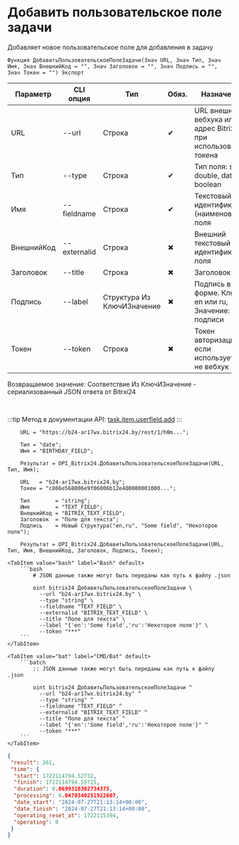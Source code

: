 ﻿---
sidebar_position: 2
description: Добавить пользовательское поле задачи и другие функции для работы с Bitrix24 в Открытом пакете интеграций - бесплатной open-source библиотеке интеграций для 1С:Предприятие 8, OneScript и CLI
keywords: [1C, 1С, 1С:Предприятие, 1С:Предприятие 8.3, API, Интеграция, Сервисы, Обмен, OneScript, CLI, Bitrix24]
---


# Добавить пользовательское поле задачи
 Добавляет новое пользовательское поле для добавления в задачу



`Функция ДобавитьПользовательскоеПолеЗадачи(Знач URL, Знач Тип, Знач Имя, Знач ВнешнийКод = "", Знач Заголовок = "", Знач Подпись = "", Знач Токен = "") Экспорт`

  | Параметр | CLI опция | Тип | Обяз. | Назначение |
  |-|-|-|-|-|
  | URL | --url | Строка | &#x2714; | URL внешнего вебхука или адрес Bitrix24 при использовании токена |
  | Тип | --type | Строка | &#x2714; | Тип поля: string, double, date, boolean |
  | Имя | --fieldname | Строка | &#x2714; | Текстовый идентификатор (наименование) поля |
  | ВнешнийКод | --externalid | Строка | &#x2716; | Внешний текстовый идентификатор поля |
  | Заголовок | --title | Строка | &#x2716; | Заголовок поля |
  | Подпись | --label | Структура Из КлючИЗначение | &#x2716; | Подпись в форме. Ключ: en или ru, Значение: Текст подписи |
  | Токен | --token | Строка | &#x2716; | Токен авторизации, если используется не вебхук |

  
  Возвращаемое значение:   Соответствие Из КлючИЗначение - сериализованный JSON ответа от Bitrxi24

<br/>

:::tip
Метод в документации API: [task.item.userfield.add](https://dev.1c-bitrix.ru/rest_help/tasks/task/userfield/add.php)
:::
<br/>


```bsl title="Пример использования для 1С:Предприятие/OneScript"
    URL = "https://b24-ar17wx.bitrix24.by/rest/1/h0m...";

    Тип = "date";
    Имя = "BIRTHDAY_FIELD";

    Результат = OPI_Bitrix24.ДобавитьПользовательскоеПолеЗадачи(URL, Тип, Имя);

    URL   = "b24-ar17wx.bitrix24.by";
    Токен = "c866e568006e9f06006b12e400000001000...";

    Тип        = "string";
    Имя        = "TEXT_FIELD";
    ВнешнийКод = "BITRIX_TEXT_FIELD";
    Заголовок  = "Поле для текста";
    Подпись    = Новый Структура("en,ru", "Some field", "Некоторое поле");

    Результат = OPI_Bitrix24.ДобавитьПользовательскоеПолеЗадачи(URL, Тип, Имя, ВнешнийКод, Заголовок, Подпись, Токен);
```
    

 <Tabs>
  
    <TabItem value="bash" label="Bash" default>
        ```bash
            # JSON данные также могут быть переданы как путь к файлу .json
            
            oint bitrix24 ДобавитьПользовательскоеПолеЗадачи \
              --url "b24-ar17wx.bitrix24.by" \
              --type "string" \
              --fieldname "TEXT_FIELD" \
              --externalid "BITRIX_TEXT_FIELD" \
              --title "Поле для текста" \
              --label "{'en':'Some field','ru':'Некоторое поле'}" \
              --token "***"
        ```
    </TabItem>
  
    <TabItem value="bat" label="CMD/Bat" default>
        ```batch
            :: JSON данные также могут быть переданы как путь к файлу .json
            
            oint bitrix24 ДобавитьПользовательскоеПолеЗадачи ^
              --url "b24-ar17wx.bitrix24.by" ^
              --type "string" ^
              --fieldname "TEXT_FIELD" ^
              --externalid "BITRIX_TEXT_FIELD" ^
              --title "Поле для текста" ^
              --label "{'en':'Some field','ru':'Некоторое поле'}" ^
              --token "***"
        ```
    </TabItem>
</Tabs>


```json title="Результат"
{
 "result": 261,
 "time": {
  "start": 1722114794.52732,
  "finish": 1722114794.59725,
  "duration": 0.0699310302734375,
  "processing": 0.0470340251922607,
  "date_start": "2024-07-27T21:13:14+00:00",
  "date_finish": "2024-07-27T21:13:14+00:00",
  "operating_reset_at": 1722115394,
  "operating": 0
 }
}
```

